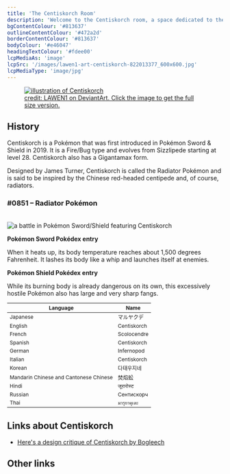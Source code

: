 ```yaml
---
title: 'The Centiskorch Room'
description: 'Welcome to the Centiskorch room, a space dedicated to the greatest tortoise in the world.'
bgContentColour: '#813637'
outlineContentColour: '#472a2d'
borderContentColour: '#813637'
bodyColour: '#e46047'
headingTextColour: '#fdee00'
lcpMediaAs: 'image'
lcpSrc: '/images/lawen1-art-centiskorch-822013377_600x600.jpg'
lcpMediaType: 'image/jpg'
---
```



<figure>
	<a href="https://www.deviantart.com/lawen1/art/Centiskorch-822013377">
		<picture class="img-center" style="display: block;">
			<source srcset="/images/lawen1-art-centiskorch-822013377_600x600.jpg" media="(min-width: 640px)" />
			<img src="/images/lawen1-art-centiskorch-822013377.jpg" alt="illustration of Centiskorch" />
		</picture>
		<figcaption>credit: LAWEN1 on DeviantArt. Click the image to get the full size version.</figcaption>
	</a>
</figure>

## History

Centiskorch is a Pokémon that was first introduced in Pokémon Sword & Shield in 2019. It is a Fire/Bug type and evolves from Sizzlipede starting at level 28. Centiskorch also has a Gigantamax form.

Designed by James Turner, Centiskorch is called the Radiator Pokémon and is said to be inspired by the Chinese red-headed centipede and, of course, radiators.

<h3>#0851 – Radiator Pokémon</h3>
	<br/>
	<div class="room-box">
		<div class="room-box-left">
				<picture class="img-center" style="display: block;">
					<source srcset="/images/centiskorch-pokemon-swsh.jpg" media="(min-width: 640px)" />
					<img src="/images/centiskorch-pokemon-swsh.jpg" alt="a battle in Pokémon Sword/Shield featuring Centiskorch" />
				</picture>		
			<p><strong>Pokémon Sword Pokédex entry</strong></p>
			<p>When it heats up, its body temperature reaches about 1,500 degrees Fahrenheit. It lashes its body like a whip and launches itself at enemies.</p>
			<p><strong>Pokémon Shield Pokédex entry</strong></p>
			<p>While its burning body is already dangerous on its own, this excessively hostile Pokémon also has large and very sharp fangs.</p>
		</div>
		<div class="room-box-right">
			<table class="room-table" style="font-size:12px">
			<thead>
				<tr>
					<th>Language</th>
					<th>Name</th>
				</tr>
			</thead>
			<tbody>
				<tr>
					<td>Japanese</td>
					<td><span lang="ja">マルヤクデ</span></td>
				</tr>
				<tr>
					<td>English</td>
					<td>Centiskorch</td>
				</tr>
				<tr>
					<td>French</td>
					<td>Scolocendre</td>
				</tr>
				<tr>
					<td>Spanish</td>
					<td>Centiskorch</td>
				</tr>
				<tr>
					<td>German</td>
					<td>Infernopod</td>
				</tr>
				<tr>
					<td>Italian</td>
					<td>Centiskorch</td>
				</tr>
				<tr>
					<td>Korean</td>
					<td>다태우지네</td>
				</tr>
				<tr>
					<td>Mandarin Chinese and Cantonese Chinese</td>
					<td>焚焰蚣</td>
				</tr>
				<tr>
					<td>Hindi</td>
					<td>जूरारोस्ट</td>
				</tr>
				<tr>
					<td>Russian</td>
					<td>Сентискорч</td>
				</tr>
				<tr>
					<td>Thai</td>
					<td>มารุยาคุเดะ</td>
				</tr>
			</tbody>
			</table>
		</div>
	</div>

## Links about Centiskorch

* [Here's a design critique of Centiskorch by Bogleech](https://bogleech.com/pokemon/p850sizzlipede)

## Other links

<RoomFilter query="centiskorch" />

<StructuredData />